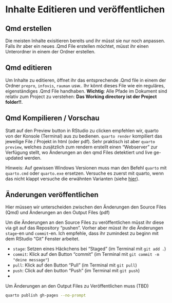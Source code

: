 # Inhalte Editieren und veröffentlichen

## Qmd erstellen

Die meisten Inhalte exisitieren bereits und ihr müsst sie nur noch anpassen. Falls ihr aber ein neues .Qmd File erstellen möchtet, müsst ihr einen Unterordner in einem der Ordner erstellen. 

## Qmd editieren

Um Inhalte zu editieren, öffnet ihr das entsprechende .Qmd file in einem der Ordner `prepro`, `infovis`, `rauman` usw.. Ihr könnt dieses File wie ein reguläres, eigenständiges .Qmd File handhaben. **Wichtig**: Alle Pfade im Dokument sind relativ zum Project zu verstehen: **Das Working directory ist der Project folder!!**.

## Qmd Kompilieren / Vorschau

Statt auf den Preview button in RStudio zu clicken empfehlen wir, quarto von der Konsole (Terminal) aus zu bedienen. `quarto render` kompiliert das jeweilige File / Projekt in html (oder pdf). Sehr praktisch ist aber `quarto preview`, welches zusätzlich zum rendern erstellt einen "Webserver" zur Verfügung stellt, wo Änderungen an den qmd Files detektiert und live ge-updated werden.

Hinweis: Auf gewissen Windows Versionen muss man den Befehl `quarto` mit `quarto.cmd` oder `quarto.exe` ersetzen. Versuche es zuerst mit quarto, wenn das nicht klappt versuche die erwähnten Varianten (siehe [hier](https://community.rstudio.com/t/bash-quarto-command-not-found/144187/2)).

## Änderungen veröffentlichen

Hier müssen wir unterscheiden zwischen den Änderungen den Source Files (Qmd) und Änderungen an den Output Files (pdf)

Um die Änderungen an den Source Files zu veröffentlichen müsst ihr diese via git auf das Repository "pushen". Vorher aber müsst ihr die Änderungen `stage`-en und `commit`-en. Ich empfehle, dass ihr zumindest zu beginn mit dem RStudio "Git" Fenster arbeitet.

-   `stage`: Setzen eines Häckchens bei "Staged" (im Terminal mit `git add .`)
-   `commit`: Klick auf den Button "commit" (im Terminal mit `git commit -m "deine message"`)
-   `pull`: Klick auf den Button "Pull" (im Terminal mit `git pull`)
-   `push`: Click auf den button "Push" (im Terminal mit `git push`)
-   

Um Änderungen an den Output Files zu Veröffentlichen muss (TBD)

```sh
quarto publish gh-pages --no-prompt 
```
